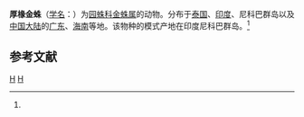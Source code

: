 {{Speciesbox 
| taxon = Argiope macrochoera
| binomial_authority = (Thorell, 1891)<ref name='id13580'>{{cite web| url =http://www.bioinfo.cn/db05/BjdwSpecies.php?action=view&id=13580| title =厚椽金蛛| work =《中国动物物种编目数据库》| publisher =中国科学院微生物研究所| author =中国科学院动物研究所| accessdate =2009-04-28| deadurl =yes| archiveurl =https://web.archive.org/web/20160305034011/http://www.bioinfo.cn/db05/BjdwSpecies.php?action=view&id=13580| archivedate =2016-03-05}}</ref>
}}

'''厚椽金蛛'''（[[学名|学名]]：{{lang|la|''Argiope macrochoera''}}）为[[园蛛科|园蛛科]][[金蛛属|金蛛属]]的动物。分布于[[泰国|泰国]]、[[印度|印度]]、尼科巴群岛以及[[中国大陆|中国大陆]]的[[广东|广东]]、[[海南|海南]]等地。该物种的模式产地在印度尼科巴群岛。<ref name='id13580'/>

== 参考文献 ==
{{reflist}}

{{Taxonbar}}
[[Category:1891年描述的动物|H]]
[[Category:金蛛属|H]]